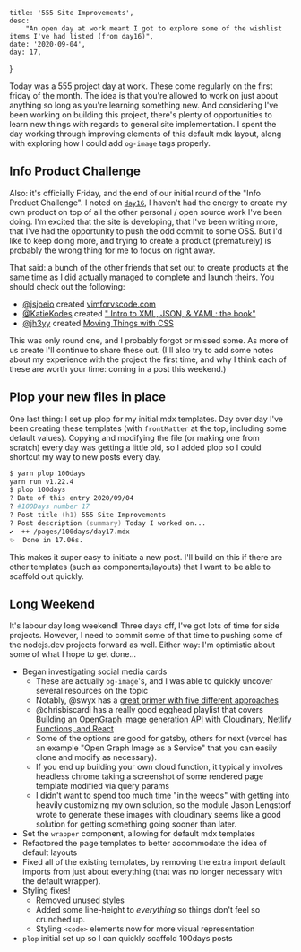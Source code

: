 
    title: '555 Site Improvements',
    desc:
        "An open day at work meant I got to explore some of the wishlist items I've had listed (from day16)",
    date: '2020-09-04',
    day: 17,
}

Today was a 555 project day at work. These come regularly on the first friday of
the month. The idea is that you're allowed to work on just about anything so
long as you're learning something new. And considering I've been working on
building this project, there's plenty of opportunities to learn new things with
regards to general site implementation. I spent the day working through
improving elements of this default mdx layout, along with exploring how I could
add `og-image` tags properly.

## Info Product Challenge

Also: it's officially Friday, and the end of our initial round of the "Info
Product Challenge". I noted on [`day16`](./day16), I haven't had the energy to
create my own product on top of all the other personal / open source work I've
been doing. I'm excited that the site is developing, that I've been writing
more, that I've had the opportunity to push the odd commit to some OSS. But I'd
like to keep doing more, and trying to create a product (prematurely) is
probably the wrong thing for me to focus on right away.

That said: a bunch of the other friends that set out to create products at the
same time as I did actually managed to complete and launch theirs. You should
check out the following:

-   [@jsjoeio](https://twitter.com/jsjoeio) created
    [vimforvscode.com](https://vimforvscode.com/)
-   [@KatieKodes](https://twitter.com/KatieKodes) created
    [" Intro to XML, JSON, & YAML: the book"](https://katiekodes.com/intro-xml-json-yaml-book/)
-   [@jh3yy](https://twitter.com/jh3yy/) created
    [Moving Things with CSS](https://gumroad.com/l/move-things-with-css)

This was only round one, and I probably forgot or missed some. As more of us
create I'll continue to share these out. (I'll also try to add some notes about
my experience with the project the first time, and why I think each of these are
worth your time: coming in a post this weekend.)

## Plop your new files in place

One last thing: I set up plop for my initial mdx templates. Day over day I've
been creating these templates (with `frontMatter` at the top, including some
default values). Copying and modifying the file (or making one from scratch)
every day was getting a little old, so I added plop so I could shortcut my way
to new posts every day.

```zsh
$ yarn plop 100days
yarn run v1.22.4
$ plop 100days
? Date of this entry 2020/09/04
? #100Days number 17
? Post title (h1) 555 Site Improvements
? Post description (summary) Today I worked on...
✔  ++ /pages/100days/day17.mdx
✨  Done in 17.06s.
```

This makes it super easy to initiate a new post. I'll build on this if there are
other templates (such as components/layouts) that I want to be able to scaffold
out quickly.

## Long Weekend

It's labour day long weekend! Three days off, I've got lots of time for side
projects. However, I need to commit some of that time to pushing some of the
nodejs.dev projects forward as well. Either way: I'm optimistic about some of
what I hope to get done...

<Clippings>

-   Began investigating social media cards
    -   These are actually `og-image`'s, and I was able to quickly uncover
        several resources on the topic
    -   Notably, @swyx has a
        [great primer with five different approaches](https://www.swyx.io/writing/jamstack-og-images/)
    -   @chrisbiscardi has a really good egghead playlist that covers
        [Building an OpenGraph image generation API with Cloudinary, Netlify Functions, and React](https://egghead.io/playlists/building-an-opengraph-image-generation-api-with-cloudinary-netlify-functions-and-react-914e)
    -   Some of the options are good for gatsby, others for next (vercel has an
        example "Open Graph Image as a Service" that you can easily clone and
        modify as necessary).
    -   If you end up building your own cloud function, it typically involves
        headless chrome taking a screenshot of some rendered page template
        modified via query params
    -   I didn't want to spend too much time "in the weeds" with getting into
        heavily customizing my own solution, so the module Jason Lengstorf wrote
        to generate these images with cloudinary seems like a good solution for
        getting something going sooner than later.
-   Set the `wrapper` component, allowing for default mdx templates
-   Refactored the page templates to better accommodate the idea of default
    layouts
-   Fixed all of the existing templates, by removing the extra import default
    imports from just about everything (that was no longer necessary with the
    default wrapper).
-   Styling fixes!
    -   Removed unused styles
    -   Added some line-height to _everything_ so things don't feel so crunched
        up.
    -   Styling `<code>` elements now for more visual representation
-   `plop` initial set up so I can quickly scaffold 100days posts

</Clippings>
